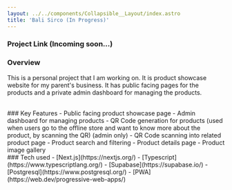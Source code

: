 ```yaml
---
layout: ../../components/Collapsible__Layout/index.astro
title: 'Bali Sirco (In Progress)'
---
```


### Project Link (Incoming soon...)

### Overview

This is a personal project that I am working on. It is product showcase website for my parent's business. It has public facing pages for the products and a private admin dashboard for managing the products.

<br/>
### Key Features
- Public facing product showcase page
- Admin dashboard for managing products
- QR Code generation for products (used when users go to the offline store and want to know more about the product, by scanning the QR) (admin only)
- QR Code scanning into related product page
- Product search and filtering
- Product details page
- Product image gallery

<br/>
### Tech used
- [Next.js](https://nextjs.org/)
- [Typescript](https://www.typescriptlang.org/)
- [Supabase](https://supabase.io/)
- [Postgresql](https://www.postgresql.org/)
- [PWA](https://web.dev/progressive-web-apps/)

